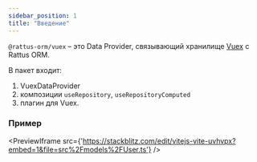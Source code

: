 ```yaml
---
sidebar_position: 1
title: "Введение"
---
```


`@rattus-orm/vuex` – это Data Provider, связывающий хранилище
[Vuex](https://vuex.vuejs.org/) с Rattus ORM.

В пакет входит: 
1. VuexDataProvider
2. композиции `useRepository`, `useRepositoryComputed`
3. плагин для Vuex.

### Пример
<PreviewIframe src={'https://stackblitz.com/edit/vitejs-vite-uvhvpx?embed=1&file=src%2Fmodels%2FUser.ts'} />
